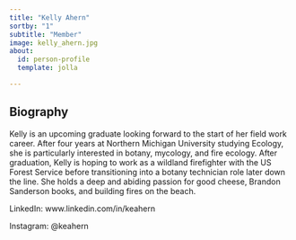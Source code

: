 ```yaml
---
title: "Kelly Ahern"
sortby: "1"
subtitle: "Member"
image: kelly_ahern.jpg
about:
  id: person-profile
  template: jolla

---
```


:::{#person-profile}
:::

## Biography
Kelly is an upcoming graduate looking forward to the start of her field work career. After four years at Northern Michigan University studying Ecology, she is particularly interested in botany, mycology, and fire ecology. After graduation, Kelly is hoping to work as a wildland firefighter with the US Forest Service before transitioning into a botany technician role later down the line. She holds a deep and abiding passion for good cheese, Brandon Sanderson books, and building fires on the beach.


LinkedIn: www.linkedin.com/in/keahern

Instagram: @keahern
